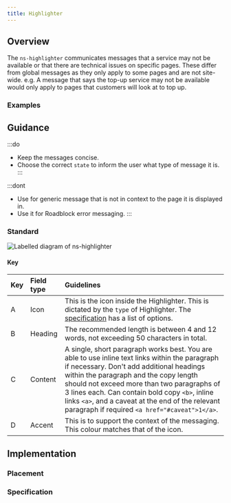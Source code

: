 ```yaml
---
title: Highlighter
---
```




## Overview

<CompDetails name={componentName} />

The `ns-highlighter` communicates messages that a service may not be available or that there are technical issues on specific pages. These differ from global messages as they only apply to some pages and are not site-wide. e.g. A message that says the top-up service may not be available would only apply to pages that customers will look at to top up.

### Examples

<ExampleViewer type="standard" />

## Guidance

:::do
- Keep the messages concise.
- Choose the correct `state` to inform the user what type of message it is.
:::

:::dont
- Use for generic message that is not in context to the page it is displayed in.
- Use it for Roadblock error messaging.
:::

### Standard

![Labelled diagram of ns-highlighter](@assets/components/ns-highlighter/guidance.webp)

#### Key

| Key | Field type | Guidelines |
| :--- | :--- | :--- |
| <span class="marker">A</span> | Icon | This is the icon inside the Highlighter. This is dictated by the `type` of Highlighter. The [specification](#specification) has a list of options. |
| <span class="marker">B</span> | Heading | The recommended length is between 4 and 12 words, not exceeding 50 characters in total. |
| <span class="marker">C</span> | Content | A single, short paragraph works best. You are able to use inline text links within the paragraph if necessary. Don't add additional headings within the paragraph and the copy length should not exceed more than two paragraphs of 3 lines each. Can contain bold copy `<b>`, inline links `<a>`, and a caveat at the end of the relevant paragraph if required `<a href="#caveat">1</a>`. |
| <span class="marker">D</span> | Accent | This is to support the context of the messaging. This colour matches that of the icon. |

## Implementation

### Placement

<Placement name={componentName} />

### Specification

<Specification name={componentName} />

